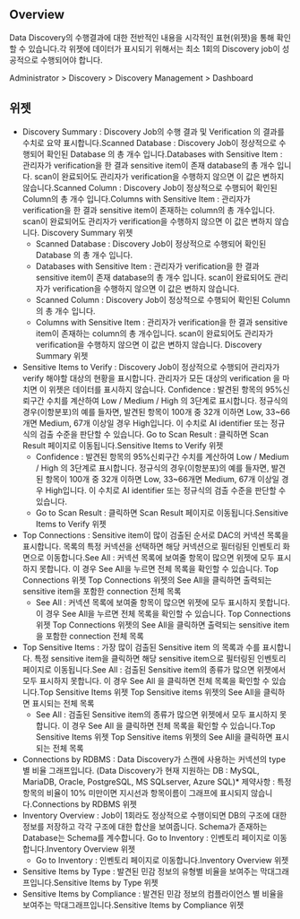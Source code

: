 ## Overview
Data Discovery의 수행결과에 대한 전반적인 내용을 시각적인 표현(위젯)을 통해 확인할 수 있습니다.각 위젯에 데이터가 표시되기 위해서는 최소 1회의 Discovery job이 성공적으로 수행되어야 합니다.

Administrator &gt; Discovery &gt; Discovery Management &gt; Dashboard

## 위젯
* Discovery Summary : Discovery Job의 수행 결과 및 Verification 의 결과를 수치로 요약 표시합니다.Scanned Database : Discovery Job이 정상적으로 수행되어 확인된 Database 의 총 개수 입니다.Databases with Sensitive Item : 관리자가 verification을 한 결과 sensitive item이 존재 database의 총 개수 입니다. scan이 완료되어도 관리자가 verification을 수행하지 않으면 이 값은 변하지 않습니다.Scanned Column : Discovery Job이 정상적으로 수행되어 확인된 Column의 총 개수 입니다.Columns with Sensitive Item : 관리자가 verification을 한 결과 sensitive item이 존재하는 column의 총 개수입니다. scan이 완료되어도 관리자가 verification을 수행하지 않으면 이 값은 변하지 않습니다. Discovery Summary 위젯
  * Scanned Database : Discovery Job이 정상적으로 수행되어 확인된 Database 의 총 개수 입니다.
  * Databases with Sensitive Item : 관리자가 verification을 한 결과 sensitive item이 존재 database의 총 개수 입니다. scan이 완료되어도 관리자가 verification을 수행하지 않으면 이 값은 변하지 않습니다.
  * Scanned Column : Discovery Job이 정상적으로 수행되어 확인된 Column의 총 개수 입니다.
  * Columns with Sensitive Item : 관리자가 verification을 한 결과 sensitive item이 존재하는 column의 총 개수입니다. scan이 완료되어도 관리자가 verification을 수행하지 않으면 이 값은 변하지 않습니다. Discovery Summary 위젯
* Sensitive Items to Verify : Discovery Job이 정상적으로 수행되어 관리자가 verify 해야할 대상의 현황을 표시합니다. 관리자가 모든 대상의 verification 을 마치면 이 위젯은 데이터를 표시하지 않습니다.  Confidence : 발견된 항목의 95%신뢰구간 수치를 계산하여 Low / Medium / High 의 3단계로 표시합니다. 정규식의 경우(이항분포)의 예를 들자면, 발견된 항목이 100개 중 32개 이하면 Low, 33~66개면 Medium, 67개 이상일 경우 High입니다. 이 수치로 AI identifier 또는 정규식의 검출 수준을 판단할 수 있습니다. Go to Scan Result : 클릭하면 Scan Result 페이지로 이동됩니다.Sensitive Items to Verify 위젯
  * Confidence : 발견된 항목의 95%신뢰구간 수치를 계산하여 Low / Medium / High 의 3단계로 표시합니다. 정규식의 경우(이항분포)의 예를 들자면, 발견된 항목이 100개 중 32개 이하면 Low, 33~66개면 Medium, 67개 이상일 경우 High입니다. 이 수치로 AI identifier 또는 정규식의 검출 수준을 판단할 수 있습니다.
  * Go to Scan Result : 클릭하면 Scan Result 페이지로 이동됩니다.Sensitive Items to Verify 위젯
* Top Connections : Sensitive item이 많이 검출된 순서로 DAC의 커넥션 목록을 표시합니다.  목록의 특정 커넥션을 선택하면 해당 커넥션으로 필터링된 인벤토리 화면으로 이동합니다.See All : 커넥션 목록에 보여줄 항목이 많으면 위젯에 모두 표시하지 못합니다. 이 경우 See All을 누르면 전체 목록을 확인할 수 있습니다.  Top Connections 위젯 Top Connections 위젯의 See All을 클릭하면 출력되는 sensitive item을 포함한 connection 전체 목록
  * See All : 커넥션 목록에 보여줄 항목이 많으면 위젯에 모두 표시하지 못합니다. 이 경우 See All을 누르면 전체 목록을 확인할 수 있습니다.  Top Connections 위젯 Top Connections 위젯의 See All을 클릭하면 출력되는 sensitive item을 포함한 connection 전체 목록
* Top Sensitive Items : 가장 많이 검출된 Sensitive item 의 목록과 수를 표시합니다. 특정 sensitive item을 클릭하면 해당 sensitive item으로 필터링된 인벤토리 페이지로 이동됩니다.See All : 검출된 Sensitive item의 종류가 많으면 위젯에서 모두 표시하지 못합니다. 이 경우 See All 을 클릭하면 전체 목록을 확인할 수 있습니다.Top Sensitive Items 위젯 Top Sensitive items 위젯의 See All을 클릭하면 표시되는 전체 목록
  * See All : 검출된 Sensitive item의 종류가 많으면 위젯에서 모두 표시하지 못합니다. 이 경우 See All 을 클릭하면 전체 목록을 확인할 수 있습니다.Top Sensitive Items 위젯 Top Sensitive items 위젯의 See All을 클릭하면 표시되는 전체 목록
* Connections by RDBMS : Data Discovery가 스캔에 사용하는 커넥션의 type 별 비율 그래프입니다. (Data Discovery가 현재 지원하는 DB :  MySQL, MariaDB, Oracle, PostgreSQL, MS SQLserver, Azure SQL)* 제약사항 : 특정항목의 비율이 10% 미만이면 지시선과 항목이름이 그래프에 표시되지 않습니다.Connections by RDBMS 위젯
* Inventory Overview : Job이 1회라도 정상적으로 수행이되면 DB의 구조에 대한 정보를 저장하고 각각 구조에 대한 합산을 보여줍니다. Schema가 존재하는 Database는 Schema를 계수합니다. Go to Inventory : 인벤토리 페이지로 이동합니다.Inventory Overview 위젯
  * Go to Inventory : 인벤토리 페이지로 이동합니다.Inventory Overview 위젯
* Sensitive Items by Type : 발견된 민감 정보의 유형별 비율을 보여주는 막대그래프입니다.Sensitive Items by Type 위젯
* Sensitive Items by Compliance : 발견된 민감 정보의 컴플라이언스 별 비율을 보여주는 막대그래프입니다.Sensitive Items by Compliance 위젯

